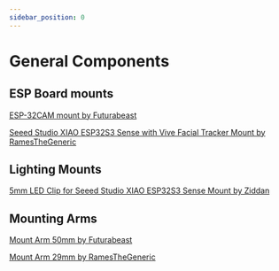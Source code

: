 ```yaml
---
sidebar_position: 0
---
```


# General Components 

## ESP Board mounts 
[ESP-32CAM mount by Futurabeast](https://github.com/Project-Babble/BabbleHardware/tree/main/3D-Printed_Parts/General_Mount_Components/Camera_Mounts/ESP32CAM/Futurabeast)

[Seeed Studio XIAO ESP32S3 Sense with Vive Facial Tracker Mount by RamesTheGeneric](https://github.com/Project-Babble/BabbleHardware/tree/main/3D-Printed_Parts/General_Mount_Components/Camera_Mounts/XIAOESP32S3/RamesTheGeneric)

## Lighting Mounts
[5mm LED Clip for Seeed Studio XIAO ESP32S3 Sense Mount by Ziddan](https://github.com/Project-Babble/BabbleHardware/tree/main/3D-Printed_Parts/General_Mount_Components/Camera_Mounts/XIAOESP32S3/RamesTheGeneric/Addons/ziddan)

## Mounting Arms
[Mount Arm 50mm by Futurabeast](https://github.com/Project-Babble/BabbleHardware/blob/main/3D-Printed_Parts/General_Mount_Components/Extension_Arms/Arm%2050mm.stl)

[Mount Arm 29mm by RamesTheGeneric](https://github.com/Project-Babble/BabbleHardware/blob/main/3D-Printed_Parts/General_Mount_Components/Extension_Arms/Arm%2029mm.stl)

